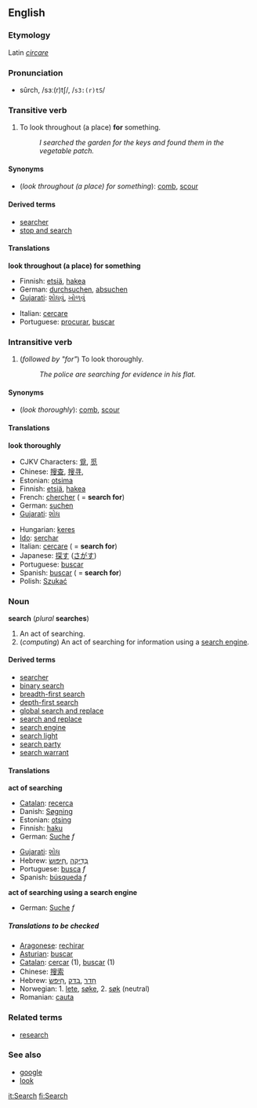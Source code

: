 ==English==
===Etymology===
Latin ''[[circare]]''

===Pronunciation===
*sûrch, /sɜː(r)tʃ/, /<tt>s3:(r)tS</tt>/

===Transitive verb===
{{en-infl-reg-consonant|search||}}

#To look throughout (a place) '''for''' something.
#:''I searched the garden for the keys and found them in the vegetable patch.''

====Synonyms====
*(''look throughout (a place) for something''): [[comb]], [[scour]]

====Derived terms====
*[[searcher]]
*[[stop and search]]

====Translations====

'''look throughout (a place) for something'''
{{top}}
*Finnish: [[etsiä]], [[hakea]]
*German: [[durchsuchen]], [[absuchen]]
*[[Gujarati]]: [[શોધવું]], [[ખોળવું]]
{{mid}}
*Italian: [[cercare]]
*Portuguese: [[procurar]], [[buscar]]
{{bottom}}

===Intransitive verb===
{{en-infl-reg-consonant|search||}}

#(''followed by "for"'') To look thoroughly.
#:''The police are searching for evidence in his flat.''

====Synonyms====
*(''look thoroughly''): [[comb]], [[scour]]

====Translations====
'''look thoroughly'''
{{top}}
*CJKV Characters: [[覓]], [[觅]]
*Chinese: [[搜查]], [[搜寻]], 
*Estonian: [[otsima]]
*Finnish: [[etsiä]], [[hakea]]
*French: [[chercher]] ( = '''search for''')
*German: [[suchen]]
*[[Gujarati]]: [[શોધ]]
{{mid}}
*Hungarian: [[keres]]
*[[Ido]]: [[serchar]]
*Italian: [[cercare]] ( = '''search for''')
*Japanese: [[探す]] ([[さがす]])
*Portuguese: [[buscar]]
*Spanish: [[buscar]] ( = '''search for''')
*Polish: [[Szukać]]
{{bottom}}

===Noun===
'''search''' (''plural'' '''searches''')

#An act of searching.
#(''computing'') An act of searching for information using a [[search engine]].

====Derived terms====
*[[searcher]]
*[[binary search]]
*[[breadth-first search]]
*[[depth-first search]]
*[[global search and replace]]
*[[search and replace]]
*[[search engine]]
*[[search light]]
*[[search party]]
*[[search warrant]]

====Translations====

'''act of searching'''
{{top}}
*[[Catalan]]: [[recerca]]
*Danish: [[Søgning]]
*Estonian: [[otsing]]
*Finnish: [[haku]]
*German: [[Suche]] ''f''
{{mid}}
*[[Gujarati]]: [[શોધ]]
*Hebrew: &rlm;[[חיפוש|חִיפּוּשׂ]]&lrm;, &rlm;[[בדיקה|בְּדִיקָה]]&lrm;
*Portuguese: [[busca]] ''f''
*Spanish: [[búsqueda]] ''f''
{{bottom}}

'''act of searching using a search engine'''
{{top}}
*German: [[Suche]] ''f''
{{mid}}
{{bottom}}

=====Translations to be checked=====
<!--Remove this section once all of the translations below have been moved into the tables above.-->
{{checktrans}}

*[[Aragonese]]: [[rechirar]]
*[[Asturian]]: [[buscar]]<!--Austrian??-->
*[[Catalan]]: [[cercar]] (1), [[buscar]] (1)
*Chinese: [[搜索]]
*Hebrew: &rlm;[[חיפש|חִיפּשׂ]]&lrm;, &rlm;[[בדק|בָּדַק]]&lrm;, &rlm;[[חדר|חָדַר]]&lrm;
*Norwegian: 1. [[lete]], [[søke]], 2. [[søk]] (neutral)
*Romanian: [[cauta]]

===Related terms===
*[[research]]

===See also===
*[[google]]
*[[look]]

[[it:Search]]
[[fi:Search]]